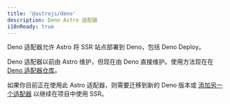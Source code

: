```yaml
---
title: '@astrojs/deno'
description: Deno Astro 适配器
i18nReady: true
---
```


Deno 适配器允许 Astro 将 SSR 站点部署到 Deno，包括 Deno Deploy。

Deno 适配器以前由 Astro 维护，但现在由 Deno 直接维护。使用方法现在在 [Deno 适配器仓库](https://github.com/denoland/deno-astro-adapter)。

如果你目前正在使用此 Astro 适配器，则需要迁移到新的 Deno 版本或 [添加另一个适配器](/zh-cn/guides/server-side-rendering/#添加一个适配器) 以继续在项目中使用 SSR。
